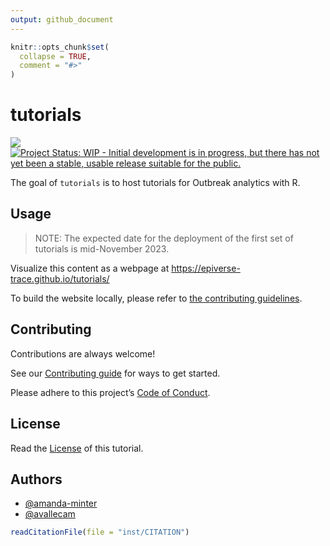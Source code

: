 ```yaml
---
output: github_document
---
```


<!-- README.md is generated from README.Rmd. Please edit that file -->

```r
knitr::opts_chunk$set(
  collapse = TRUE,
  comment = "#>"
)
```

# tutorials

<!-- badges: start -->
[![](https://img.shields.io/badge/lifecycle-experimental-orange.svg)](https://lifecycle.r-lib.org/articles/stages.html#experimental)
[![Project Status: WIP - Initial development is in progress, but there has not yet been a stable, usable release suitable for the public.](https://www.repostatus.org/badges/latest/wip.svg)](https://www.repostatus.org/#wip)
<!-- badges: end -->

The goal of `tutorials` is to host tutorials for Outbreak analytics with R.

## Usage

> NOTE: The expected date for the deployment of the first set of tutorials is mid-November 2023.

Visualize this content as a webpage at <https://epiverse-trace.github.io/tutorials/>

To build the website locally, please refer to [the contributing guidelines](CONTRIBUTING.md).

## Contributing

Contributions are always welcome!

See our [Contributing guide](CONTRIBUTING.md) for ways to get started.

Please adhere to this project's [Code of Conduct](CODE_OF_CONDUCT.md).

<!-- ## Support -->

<!-- Please see our [Getting help guide](/.github/SUPPORT.md) for support. -->

## License

Read the [License](LICENSE.md) of this tutorial.

## Authors

- [@amanda-minter](https://github.com/amanda-minter/)
- [@avallecam](https://github.com/avallecam/)

```r
readCitationFile(file = "inst/CITATION")
```
